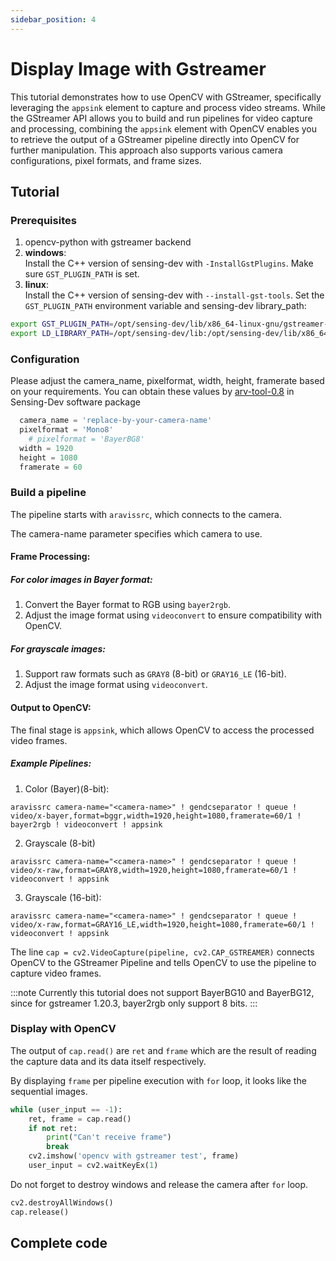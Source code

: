 ```yaml
---
sidebar_position: 4
---
```


# Display Image with Gstreamer

This tutorial demonstrates how to use OpenCV with GStreamer, specifically leveraging the `appsink` element to capture and process video streams. 
While the GStreamer API allows you to build and run pipelines for video capture and processing, combining the `appsink` element with OpenCV enables you to retrieve the output of a GStreamer pipeline directly into OpenCV for further manipulation. 
This approach also supports various camera configurations, pixel formats, and frame sizes.

## Tutorial

### Prerequisites
1. opencv-python with gstreamer backend
2. **windows**:  
  Install the C++ version of sensing-dev with `-InstallGstPlugins`. Make sure `GST_PLUGIN_PATH` is set.
3. **linux**:  
  Install the C++ version of sensing-dev with `--install-gst-tools`. Set the `GST_PLUGIN_PATH` environment variable and sensing-dev library_path:
  ```bash
  export GST_PLUGIN_PATH=/opt/sensing-dev/lib/x86_64-linux-gnu/gstreamer-1.0
  export LD_LIBRARY_PATH=/opt/sensing-dev/lib:/opt/sensing-dev/lib/x86_64-linux-gnu:$LD_LIBRARY_PATH
  ```

### Configuration
Please adjust the camera_name, pixelformat, width, height, framerate based on your requirements.  You can obtain these values by [arv-tool-0.8](../external/aravis/arv-tools) in Sensing-Dev software package

```python
  camera_name = 'replace-by-your-camera-name'
  pixelformat = 'Mono8'
    # pixelformat = 'BayerBG8'
  width = 1920
  height = 1080
  framerate = 60
```

### Build a pipeline

The pipeline starts with `aravissrc`, which connects to the camera.

The camera-name parameter specifies which camera to use.

#### Frame Processing:

##### For color images in Bayer format:
1. Convert the Bayer format to RGB using `bayer2rgb`.
2. Adjust the image format using `videoconvert` to ensure compatibility with OpenCV.

##### For grayscale images:
1. Support raw formats such as `GRAY8` (8-bit) or `GRAY16_LE` (16-bit).
2. Adjust the image format using `videoconvert`.

#### Output to OpenCV:

The final stage is `appsink`, which allows OpenCV to access the processed video frames.

##### Example Pipelines:
1. Color (Bayer)(8-bit):

```
aravissrc camera-name="<camera-name>" ! gendcseparator ! queue ! video/x-bayer,format=bggr,width=1920,height=1080,framerate=60/1 ! bayer2rgb ! videoconvert ! appsink
```

2. Grayscale (8-bit)

```
aravissrc camera-name="<camera-name>" ! gendcseparator ! queue ! video/x-raw,format=GRAY8,width=1920,height=1080,framerate=60/1 ! videoconvert ! appsink
```

3. Grayscale (16-bit):

```
aravissrc camera-name="<camera-name>" ! gendcseparator ! queue ! video/x-raw,format=GRAY16_LE,width=1920,height=1080,framerate=60/1 ! videoconvert ! appsink
```

The line `cap = cv2.VideoCapture(pipeline, cv2.CAP_GSTREAMER)` connects OpenCV to the GStreamer Pipeline and tells OpenCV to use the pipeline to capture video frames.

:::note
Currently this tutorial does not support BayerBG10 and BayerBG12, since for gstreamer 1.20.3, bayer2rgb only support 8 bits.
:::

### Display with OpenCV

The output of `cap.read()` are `ret` and `frame` which are the result of reading the capture data and its data itself respectively.

By displaying `frame` per pipeline execution with `for` loop, it looks like the sequential images.

```python
while (user_input == -1):
    ret, frame = cap.read()
    if not ret:
        print("Can't receive frame")
        break
    cv2.imshow('opencv with gstreamer test', frame)
    user_input = cv2.waitKeyEx(1)

```
Do not forget to destroy windows and release the camera after `for` loop.

```python
cv2.destroyAllWindows()
cap.release()
```
## Complete code


<GenerateTutorialLink language="gstreamer" tag={tutorial_version} tutorialfile="tutorial1_display" />
